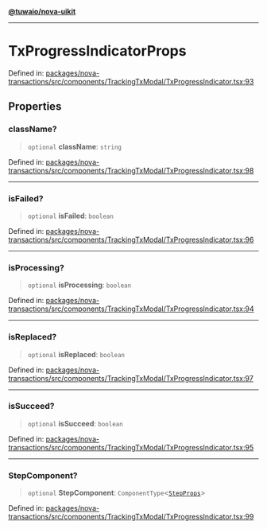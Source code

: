 [**@tuwaio/nova-uikit**](../../../README.md)

***

# TxProgressIndicatorProps

Defined in: [packages/nova-transactions/src/components/TrackingTxModal/TxProgressIndicator.tsx:93](https://github.com/TuwaIO/nova-uikit/blob/f49cad1d52abee6a423984420ad898e9578069dd/packages/nova-transactions/src/components/TrackingTxModal/TxProgressIndicator.tsx#L93)

## Properties

### className?

> `optional` **className**: `string`

Defined in: [packages/nova-transactions/src/components/TrackingTxModal/TxProgressIndicator.tsx:98](https://github.com/TuwaIO/nova-uikit/blob/f49cad1d52abee6a423984420ad898e9578069dd/packages/nova-transactions/src/components/TrackingTxModal/TxProgressIndicator.tsx#L98)

***

### isFailed?

> `optional` **isFailed**: `boolean`

Defined in: [packages/nova-transactions/src/components/TrackingTxModal/TxProgressIndicator.tsx:96](https://github.com/TuwaIO/nova-uikit/blob/f49cad1d52abee6a423984420ad898e9578069dd/packages/nova-transactions/src/components/TrackingTxModal/TxProgressIndicator.tsx#L96)

***

### isProcessing?

> `optional` **isProcessing**: `boolean`

Defined in: [packages/nova-transactions/src/components/TrackingTxModal/TxProgressIndicator.tsx:94](https://github.com/TuwaIO/nova-uikit/blob/f49cad1d52abee6a423984420ad898e9578069dd/packages/nova-transactions/src/components/TrackingTxModal/TxProgressIndicator.tsx#L94)

***

### isReplaced?

> `optional` **isReplaced**: `boolean`

Defined in: [packages/nova-transactions/src/components/TrackingTxModal/TxProgressIndicator.tsx:97](https://github.com/TuwaIO/nova-uikit/blob/f49cad1d52abee6a423984420ad898e9578069dd/packages/nova-transactions/src/components/TrackingTxModal/TxProgressIndicator.tsx#L97)

***

### isSucceed?

> `optional` **isSucceed**: `boolean`

Defined in: [packages/nova-transactions/src/components/TrackingTxModal/TxProgressIndicator.tsx:95](https://github.com/TuwaIO/nova-uikit/blob/f49cad1d52abee6a423984420ad898e9578069dd/packages/nova-transactions/src/components/TrackingTxModal/TxProgressIndicator.tsx#L95)

***

### StepComponent?

> `optional` **StepComponent**: `ComponentType`\<[`StepProps`](../type-aliases/StepProps.md)\>

Defined in: [packages/nova-transactions/src/components/TrackingTxModal/TxProgressIndicator.tsx:99](https://github.com/TuwaIO/nova-uikit/blob/f49cad1d52abee6a423984420ad898e9578069dd/packages/nova-transactions/src/components/TrackingTxModal/TxProgressIndicator.tsx#L99)
